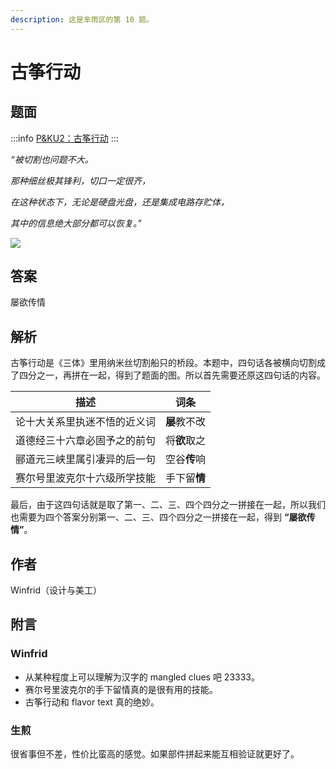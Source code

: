 ```yaml
---
description: 这是芈雨区的第 10 题。
---
```


# 古筝行动

## 题面

:::info
[P&KU2：古筝行动](https://pnku2.pkupuzzle.art/#/game/miyu/prob_10)
:::

_“被切割也问题不大。_

_那种细丝极其锋利，切口一定很齐，_

_在这种状态下，无论是硬盘光盘，还是集成电路存贮体，_

_其中的信息绝大部分都可以恢复。”_

![](./10-gu-zheng-xing-dong.assets/image_1.webp)

## 答案

<AnswerBlock>屡欲传情</AnswerBlock>

## 解析

古筝行动是《三体》里用纳米丝切割船只的桥段。本题中，四句话各被横向切割成了四分之一，再拼在一起，得到了题面的图。所以首先需要还原这四句话的内容。

| 描述                         | 词条         |
| ---------------------------- | ------------ |
| 论十大关系里执迷不悟的近义词 | **屡**教不改 |
| 道德经三十六章必固予之的前句 | 将**欲**取之 |
| 郦道元三峡里属引凄异的后一句 | 空谷**传**响 |
| 赛尔号里波克尔十六级所学技能 | 手下留**情** |

最后，由于这四句话就是取了第一、二、三、四个四分之一拼接在一起，所以我们也需要为四个答案分别第一、二、三、四个四分之一拼接在一起，得到 **“屡欲传情”**。

## 作者

Winfrid（设计与美工）

## 附言

### Winfrid

- 从某种程度上可以理解为汉字的 mangled clues 吧 23333。
- 赛尔号里波克尔的手下留情真的是很有用的技能。
- 古筝行动和 flavor text 真的绝妙。

### 生煎

很省事但不差，性价比蛮高的感觉。如果部件拼起来能互相验证就更好了。

